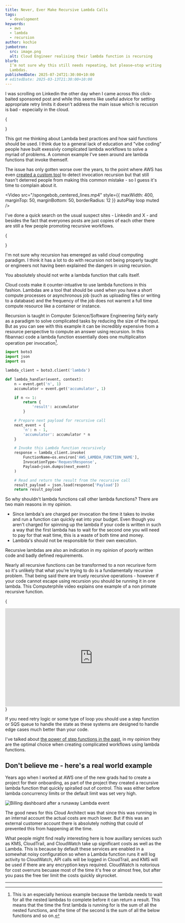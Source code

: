 ```yaml
---
title: Never, Ever Make Recursive Lambda Calls
tags:
  - development
keywords:
  - aws
  - lambda
  - recursion
author: kochie
jumbotron:
  src: image.png
  alt: Cloud Engineer realising their lambda function is recursing
blurb:
  I’m not sure why this still needs repeating, but please—stop writing recursive
  Lambdas.
publishedDate: 2025-07-24T21:30:00+10:00
# editedDate: 2025-03-13T21:30:00+10:00
---
```


I was scrolling on Linkedin the other day when I came across this click-baited
sponsored post and while this seems like useful advice for setting appropriate
retry limits it doesn't address the main issue which is recusion is bad -
especially in the cloud.

{

<div style={{ display: 'flex', justifyContent: 'center' }}>
  <LinkedInEmbed
    url="https://www.linkedin.com/embed/feed/update/urn:li:share:7344260173496025091"
    height="573"
    width="700"
  />
</div>
}

This got me thinking about Lambda best practices and how said functions should
be used. I think due to a general lack of education and "vibe coding" people
have built exessivly complicated lambda workflows to solve a myriad of problems.
A common example I've seen around are lambda functions that invoke themself.

The issue has only gotten worse over the years, to the point where AWS has even
[created a custom tool](https://docs.aws.amazon.com/lambda/latest/dg/invocation-recursion.html)
to detect invocation recursion but that still hasn't deterred people from making
this common mistake - so I guess it's time to complain about it.

<Video
  src="/spongebob_centered_lines.mp4"
  style={{ maxWidth: 400, marginTop: 50, marginBottom: 50, borderRadius: 12 }}
  autoPlay
  loop
  muted
/>

I've done a quick search on the usual suspect sites - Linkedin and X - and
besides the fact that everyones posts are just copies of each other there are
still a few people promoting recursive workflows.

{

<div style={{ display: 'flex', justifyContent: 'center' }}>
  <Tweet id="1285121364685254656" />
</div>
}

I'm not sure why recursion has emereged as valid cloud computing paradigm. I
think it has a lot to do with recursion not being properly taught or engineers
not having been explained the dangers in using recursion.

<Quote>
  You absolutely should not write a lambda function that calls itself.
</Quote>

Cloud costs make it counter-intuative to use lambda functions in this fashion.
Lambdas are a tool that should be used when you have a short compute processes
or asynchronous job (such as uploading files or writing to a database) and the
frequency of the job does not warrent a full time compute resource like a
container or instance.

Recursion is taught in Computer Science/Software Engineering fairly early as a
paradigm to solve complicated tasks by reducing the size of the input. But as
you can see with this example it can be incredibly expensive from a resource
perspective to compute an answer using recursion. In this fibannaci code a
lambda function essentially does one multiplicaiton operation per
invocation[^1].

```python
import boto3
import json
import os

lambda_client = boto3.client('lambda')

def lambda_handler(event, context):
    n = event.get('n', 1)
    accumulator = event.get('accumulator', 1)

    if n <= 1:
        return {
            'result': accumulator
        }

    # Prepare next payload for recursive call
    next_event = {
        'n': n - 1,
        'accumulator': accumulator * n
    }

    # Invoke this Lambda function recursively
    response = lambda_client.invoke(
        FunctionName=os.environ['AWS_LAMBDA_FUNCTION_NAME'],
        InvocationType='RequestResponse',
        Payload=json.dumps(next_event)
    )

    # Read and return the result from the recursive call
    result_payload = json.load(response['Payload'])
    return result_payload
```

So why shouldn't lambda functions call other lambda functions? There are two
main reasons in my opinion.

- Since lambda's are charged per invocation the time it takes to invoke and run
  a function can quickly eat into your budget. Even though you aren't charged
  for spinning up the lambda if your code is written in such a way that the
  first lambda has to wait for the second one you will need to pay for that wait
  time, this is a waste of both time and money.
- Lambda's should not be responsible for their own execution.

Recursive lambdas are also an indication in my opinion of poorly written code
and badly defined requirements.

Nearly all recursive functions can be transformed to a non recurisve form so
it's unlikely that what you're trying to do is a fundamentally recursive
problem. That being said there are truely recursive operations - however if your
code cannot escape using recursion you should be running it in one lambda. This
Computerphile video explains one example of a non primate recursive function.

{

<div style={{ display: 'flex', justifyContent: 'center' }}>
  <iframe
    width="560"
    height="315"
    src="https://www.youtube.com/embed/i7sm9dzFtEI?si=NzRQysLqYGse4xaw"
    title="YouTube video player"
    // frameBorder="0"
    allow="accelerometer; autoplay; clipboard-write; encrypted-media; gyroscope; picture-in-picture; web-share"
    referrerPolicy="strict-origin-when-cross-origin"
    allowFullScreen
  ></iframe>
</div>
}

If you need retry logic or some type of loop you should use a step function or
SQS queue to handle the state as these systems are designed to handle edge cases
much better than your code.

I've talked about
[the power of step functions in the past](/articles/10-hpc-with-step-functions),
in my opinion they are the optimal choice when creating complicated workflows
using lambda functions.

## Don't believe me - here's a real world example

Years ago when I worked at AWS one of the new grads had to create a project for
their onboarding, as part of the project they created a recursive lambda
function that quickly spiralled out of control. This was either before lambda
concurrency limits or the default limit was set very high.

![Billing dashboard after a runaway Lambda event](9A94FC69-BEAF-409A-ABC5-1ADA41CEBEFD_1_105_c.jpeg?width=1056&height=744)

The good news for this Cloud Architect was that since this was running in an
internal account the actual costs are much lower. But if this was an external
customer account there is absolutely nothing that could of prevented this from
happening at the time.

What people might find really interesting here is how auxillary services such as
KMS, CloudTrail, and CloudWatch take up significant costs as well as the Lambda.
This is because by default these services are enabled in a somewhat noisy
configuration so when a Lambda function runs it will log activity to CloudWatch,
API calls will be logged in CloudTrail, and KMS will be used if there are any
encryption keys required. CloudWatch is notorious for cost overruns becuase most
of the time it's free or almost free, but after you pass the free tier limit the
costs quickly skyrocket.

---

[^1]:
    This is an especially henious example because the lambda needs to wait for
    all the nested lambdas to complete before it can return a result. This means
    that the time the first lambda is running for is the sum of all the nested
    functions, and the time of the second is the sum of all the below functions
    and so on.
